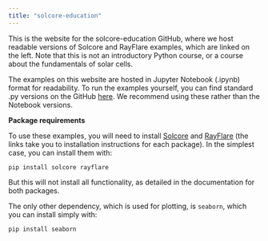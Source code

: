 ```yaml
---
title: "solcore-education"
---
```


This is the website for the solcore-education GitHub, where we host readable versions of Solcore and RayFlare examples,
which are linked on the left. Note that this is not an introductory Python course, or a course about the fundamentals of
solar cells.

The examples on this website are hosted in Jupyter Notebook (.ipynb) format for readability. To run the examples yourself,
you can find standard .py versions on the GitHub [here](https://github.com/qpv-research-group/solcore-education/tree/main/solar-cell-simulation).
We recommend using these rather than the Notebook versions.

**Package requirements**

To use these examples, you will need to install [Solcore](http://docs.solcore.solar/en/master/Installation/installation.html)
and [RayFlare](https://rayflare.readthedocs.io/en/latest/Installation/installation.html) (the links take you to installation
instructions for each package). In the simplest case, you can install them with:

```
pip install solcore rayflare
```

But this will not install all functionality, as detailed in the documentation for both packages.

The only other dependency, which is used for plotting, is `seaborn`, which you can install simply with:

```
pip install seaborn
```